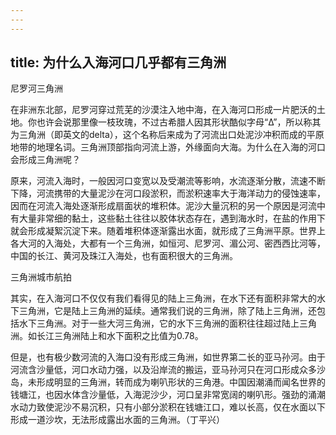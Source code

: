 ```yaml
---
---
---
```

title: 为什么入海河口几乎都有三角洲
---




尼罗河三角洲



在非洲东北部，尼罗河穿过荒芜的沙漠注入地中海，在入海河口形成一片肥沃的土地。你也许会说那里像一枝玫瑰，不过古希腊人因其形状酷似字母“Δ”，所以称其为三角洲（即英文的delta），这个名称后来成为了河流出口处泥沙冲积而成的平原地带的地理名词。三角洲顶部指向河流上游，外缘面向大海。为什么在入海的河口会形成三角洲呢？

原来，河流入海时，一般因河口变宽以及受潮流等影响，水流逐渐分散，流速不断下降，河流携带的大量泥沙在河口段淤积，而淤积速率大于海洋动力的侵蚀速率，因而在河流入海处逐渐形成扇面状的堆积体。泥沙大量沉积的另一个原因是河流中有大量非常细的黏土，这些黏土往往以胶体状态存在，遇到海水时，在盐的作用下就会形成凝絮沉淀下来。随着堆积体逐渐露出水面，就形成了三角洲平原。世界上各大河的入海处，大都有一个三角洲，如恒河、尼罗河、湄公河、密西西比河等，中国的长江、黄河及珠江入海处，也有面积很大的三角洲。

三角洲城市航拍



其实，在入海河口不仅仅有我们看得见的陆上三角洲，在水下还有面积非常大的水下三角洲，它是陆上三角洲的延续。通常我们说的三角洲，除了陆上三角洲，还包括水下三角洲。对于一些大河三角洲，它的水下三角洲的面积往往超过陆上三角洲。如长江三角洲陆上和水下面积之比值为0.78。

但是，也有极少数河流的入海口没有形成三角洲，如世界第二长的亚马孙河。由于河流含沙量低，河口水动力强，以及沿岸流的搬运，亚马孙河只在河口形成众多沙岛，未形成明显的三角洲，转而成为喇叭形状的三角港。中国因潮涌而闻名世界的钱塘江，也因水体含沙量低，入海泥沙少，河口呈非常宽阔的喇叭形。强劲的涌潮水动力致使泥沙不易沉积，只有小部分淤积在钱塘江口，难以长高，仅在水面以下形成一道沙坎，无法形成露出水面的三角洲。（丁平兴）